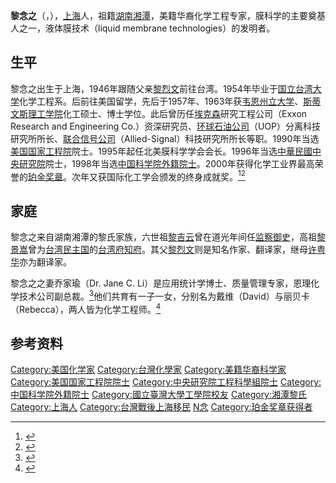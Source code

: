 {{Infobox scientist
| name = 黎念之
| image =
| caption =
| birth_date = {{birth date and age|1932|12|28|mf=y}}
| birth_place = {{ROC|上海市}}
| death_date =
| death_place =
| nationality = {{ROC}}
| residence = {{USA}}
| ethnicity = [[美籍華人|美籍華人]]
| field = [[化学工程|化学工程]]
| work_institution = NL Chemical Technology, Inc.
| alma_mater = [[国立台湾大学|国立台湾大学]]<br/> [[韦恩州立大学|韦恩州立大学]] <br/> [[史蒂文斯理工學院|史蒂文斯理工學院]]
| doctoral_advisor =
| doctoral_students =
| known_for = Membrane technology <br/> Separation technology 
| prizes = [[珀金奖章|珀金奖章]]
| religion =
| footnotes =
}}

'''黎念之'''（{{lang-en|'''Norman N. Li'''}}，{{bd|1932年|12月28日|||catIdx=Li黎}}），[[上海|上海]]人，祖籍[[湖南|湖南]][[湘潭|湘潭]]，美籍华裔化学工程专家，膜科学的主要奠基人之一，液体膜技术（liquid membrane technologies）的发明者。

== 生平 ==
黎念之出生于上海，1946年跟随父亲[[黎烈文|黎烈文]]前往台湾。1954年毕业于[[国立台湾大学|国立台湾大学]]化学工程系。后前往美国留学，先后于1957年、1963年获[[韦恩州立大学|韦恩州立大学]]、[[斯蒂文斯理工学院|斯蒂文斯理工学院]]化工硕士、博士学位。此后曾历任[[埃克森|埃克森]]研究工程公司（Exxon Research and Engineering Co.）资深研究员、[[环球石油公司|环球石油公司]]（UOP）分离科技研究所所长、[[联合信号公司|联合信号公司]]（Allied-Signal）科技研究所所长等职。1990年当选[[美国国家工程院|美国国家工程院]]院士。1995年起任北美膜科学学会会长。1996年当选[[中華民國|中華民國]][[中央研究院|中央研究院]]院士，1998年当选[[中国科学院外籍院士|中国科学院外籍院士]]。2000年获得化学工业界最高荣誉的[[珀金奖章|珀金奖章]]。次年又获国际化工学会颁发的终身成就奖。<ref>{{cite web|url=http://www.cp.com.cn/dj/newsdetail.cfm?iCntno=1391|title=黎念之|publisher=商务印书馆|deadurl=yes|archiveurl=https://web.archive.org/web/20111026050516/http://www.cp.com.cn/dj/newsdetail.cfm?iCntno=1391|archivedate=2011-10-26|accessdate=2011-10-17}}</ref><ref>{{cite web|url=http://sourcedb.cas.cn/sourcedb_ad_cas/zw2/ysxx/wjysmd/200906/t20090624_1808866.html|title=黎念之|publisher=中国科学院|deadurl=yes|archiveurl=https://web.archive.org/web/20110930011542/http://sourcedb.cas.cn/sourcedb_ad_cas/zw2/ysxx/wjysmd/200906/t20090624_1808866.html|archivedate=2011-09-30|accessdate=2011-10-17}}</ref>

== 家庭 ==
黎念之来自湖南湘潭的黎氏家族，六世祖[[黎吉云|黎吉云]]曾在道光年间任[[监察御史|监察御史]]，高祖[[黎景嵩|黎景嵩]]曾为[[台湾民主国|台湾民主国]]的[[台湾府知府|台湾府知府]]。其父[[黎烈文|黎烈文]]则是知名作家、翻译家，继母[[许粤华|许粤华]]亦为翻译家。

黎念之之妻乔家瑜（Dr. Jane C. Li）是应用统计学博士、质量管理专家，恩理化学技术公司副总裁。<ref>{{cite web|url=http://www.nicenergy.com/templates/cn_T_second/index.aspx?nodeid=51&page=ContentPage&contentid=146|title=乔家瑜|publisher=北京低碳清洁能源研究所}}{{dead link|date=2018年5月 |bot=InternetArchiveBot |fix-attempted=yes }}</ref>他们共育有一子一女，分别名为戴维（David）与丽贝卡（Rebecca），两人皆为化学工程师。<ref>{{cite web|url=http://www.aiche.org/About/Foundation/Bios/norman_li.aspx|title=Norman Li|publisher=American Institute of Chemical Engineers|language=en|accessdate=2011-10-17|archive-date=2011-09-28|archive-url=https://web.archive.org/web/20110928094643/http://www.aiche.org/About/Foundation/Bios/norman_li.aspx|dead-url=no}}</ref>

== 参考资料 ==
{{Reflist}}

{{珀金奖章获得者}}
{{中国科学院全体健在院士}}
{{中央研究院第二十一届院士}}

{{Authority control}}

{{DEFAULTSORT:Li, Norman N.}}
[[Category:美国化学家|Category:美国化学家]]
[[Category:台灣化學家|Category:台灣化學家]]
[[Category:美籍华裔科学家|Category:美籍华裔科学家]]
[[Category:美国国家工程院院士|Category:美国国家工程院院士]]
[[Category:中央研究院工程科學組院士|Category:中央研究院工程科學組院士]]
[[Category:中国科学院外籍院士|Category:中国科学院外籍院士]]
[[Category:國立臺灣大學工學院校友|Category:國立臺灣大學工學院校友]]
[[Category:湘潭黎氏|Category:湘潭黎氏]]
[[Category:上海人|Category:上海人]]
[[Category:台灣戰後上海移民|Category:台灣戰後上海移民]]
[[Category:黎姓|N念]]
[[Category:珀金奖章获得者|Category:珀金奖章获得者]]
{{中国科学院外籍院士}}